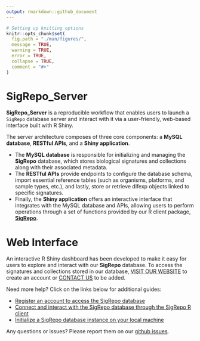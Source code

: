 ```yaml
---
output: rmarkdown::github_document
---
```


```r

# Setting up knitting options
knitr::opts_chunk$set(
  fig.path = "./man/figures/", 
  message = TRUE,
  warning = TRUE,
  error = TRUE,
  collapse = TRUE,
  comment = "#>"
)

```

# SigRepo_Server

**SigRepo_Server** is a reproducible workflow that enables users to launch a `SigRepo` database server and interact with it via a user-friendly, web-based interface built with R Shiny. 

The server architecture composes of three core components: a **MySQL database**, **RESTful APIs**, and a **Shiny application**. 

- The **MySQL database** is responsible for initializing and managing the **SigRepo** database, which stores biological signatures and collections along with their associated metadata.  
- The **RESTful APIs** provide endpoints to configure the database schema, import essential reference tables (such as organisms, platforms, and sample types, etc.), and lastly, store or retrieve difexp objects linked to specific signatures. 
- Finally, the **Shiny application** offers an interactive interface that integrates with the MySQL database and APIs, allowing users to perform operations through a set of functions provided by our R client package, [**SigRepo**](https://github.com/montilab/SigRepo{target=_blank}).

# Web Interface
An interactive R Shiny dashboard has been developed to make it easy for users to explore and interact with our **SigRepo** database. To access the signatures and collections stored in our database, <a target="_blank" href="https://sigrepo.org/">VISIT OUR WEBSITE</a> to create an account or <a href="mailto:sigrepo@bu.edu">CONTACT US</a> to be added.

Need more help? Click on the links below for additional guides: 

- [Register an account to access the SigRepo database](https://montilab.github.io/SigRepo_Server/articles/create_user_account.html{target=_blank})
- [Connect and interact with the SigRepo database through the SigRepo R client](https://montilab.github.io/SigRepo/index.html{target=_blank})
- [Initialize a SigRepo database instance on your local machine](https://montilab.github.io/SigRepo_Server/articles/install_sigrepo_locally.html{target=_blank})

Any questions or issues? Please report them on our [github issues](https://github.com/montilab/SigRepo_Server/issues{target=_blank}).


